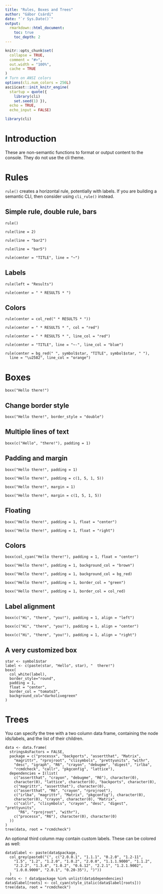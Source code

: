 ```yaml
---
title: "Rules, Boxes and Trees"
author: "Gábor Csárdi"
date: "`r Sys.Date()`"
output:
  rmarkdown::html_document:
    toc: true
    toc_depth: 2
---
```


```r
knitr::opts_chunk$set(
  collapse = TRUE,
  comment = "#>",
  out.width = "100%",
  cache = TRUE
)
# Turn on ANSI colors
options(cli.num_colors = 256L)
asciicast::init_knitr_engine(
  startup = quote({
    library(cli)
    set.seed(1) }),
  echo = TRUE,
  echo_input = FALSE)
```

```r
library(cli)
```

# Introduction

These are non-semantic functions to format or output content to the
console. They do not use the cli theme.

# Rules

`rule()` creates a horizontal rule, potentially with labels.
If you are building a semantic CLI, then consider using `cli_rule()`
instead.

## Simple rule, double rule, bars

```asciicast
rule()
```

```asciicast
rule(line = 2)
```

```asciicast
rule(line = "bar2")
```

```asciicast
rule(line = "bar5")
```

```asciicast
rule(center = "TITLE", line = "~")
```

## Labels

```asciicast
rule(left = "Results")
```

```asciicast
rule(center = " * RESULTS * ")
```

## Colors

```asciicast
rule(center = col_red(" * RESULTS * "))
```

```asciicast
rule(center = " * RESULTS * ", col = "red")
```

```asciicast
rule(center = " * RESULTS * ", line_col = "red")
```

```asciicast
rule(center = "TITLE", line = "~-", line_col = "blue")
```

```asciicast
rule(center = bg_red(" ", symbol$star, "TITLE", symbol$star, " "),
  line = "\u2582", line_col = "orange")
```

# Boxes

```asciicast
boxx("Hello there!")
```

## Change border style

```asciicast
boxx("Hello there!", border_style = "double")
```

## Multiple lines of text

```asciicast
boxx(c("Hello", "there!"), padding = 1)
```

## Padding and margin

```asciicast
boxx("Hello there!", padding = 1)
```

```asciicast
boxx("Hello there!", padding = c(1, 5, 1, 5))
```

```asciicast
boxx("Hello there!", margin = 1)
```

```asciicast
boxx("Hello there!", margin = c(1, 5, 1, 5))
```

## Floating

```asciicast
boxx("Hello there!", padding = 1, float = "center")
```

```asciicast
boxx("Hello there!", padding = 1, float = "right")
```

## Colors

```asciicast
boxx(col_cyan("Hello there!"), padding = 1, float = "center")
```

```asciicast
boxx("Hello there!", padding = 1, background_col = "brown")
```

```asciicast
boxx("Hello there!", padding = 1, background_col = bg_red)
```

```asciicast
boxx("Hello there!", padding = 1, border_col = "green")
```

```asciicast
boxx("Hello there!", padding = 1, border_col = col_red)
```

## Label alignment

```asciicast
boxx(c("Hi", "there", "you!"), padding = 1, align = "left")
```

```asciicast
boxx(c("Hi", "there", "you!"), padding = 1, align = "center")
```

```asciicast
boxx(c("Hi", "there", "you!"), padding = 1, align = "right")
```

## A very customized box

```asciicast
star <- symbol$star
label <- c(paste(star, "Hello", star), "  there!")
boxx(
  col_white(label),
  border_style="round",
  padding = 1,
  float = "center",
  border_col = "tomato3",
  background_col="darkolivegreen"
)
```

# Trees

You can specify the tree with a two column data frame, containing the
node ids/labels, and the list of their children.

```asciicast
data <- data.frame(
  stringsAsFactors = FALSE,
  package = c("processx", "backports", "assertthat", "Matrix",
    "magrittr", "rprojroot", "clisymbols", "prettyunits", "withr",
    "desc", "igraph", "R6", "crayon", "debugme", "digest", "irlba",
    "rcmdcheck", "callr", "pkgconfig", "lattice"),
  dependencies = I(list(
    c("assertthat", "crayon", "debugme", "R6"), character(0),
    character(0), "lattice", character(0), "backports", character(0),
    c("magrittr", "assertthat"), character(0),
    c("assertthat", "R6", "crayon", "rprojroot"),
    c("irlba", "magrittr", "Matrix", "pkgconfig"), character(0),
    character(0), "crayon", character(0), "Matrix",
    c("callr", "clisymbols", "crayon", "desc", "digest", "prettyunits",
      "R6", "rprojroot", "withr"),
    c("processx", "R6"), character(0), character(0)
  ))
)
tree(data, root = "rcmdcheck")
```

An optional third column may contain custom labels. These can be colored
as well:

```asciicast
data$label <- paste(data$package,
  col_grey(paste0("(", c("2.0.0.1", "1.1.1", "0.2.0", "1.2-11",
    "1.5", "1.2", "1.2.0", "1.0.2", "2.0.0", "1.1.1.9000", "1.1.2",
    "2.2.2", "1.3.4", "1.0.2", "0.6.12", "2.2.1", "1.2.1.9002",
    "1.0.0.9000", "2.0.1", "0.20-35"), ")"))
  )
roots <- ! data$package %in% unlist(data$dependencies)
data$label[roots] <- col_cyan(style_italic(data$label[roots]))
tree(data, root = "rcmdcheck")
```
